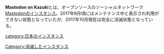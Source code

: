 {{Infobox instance
| Name          = Mastodon on Kazuki
| Image         = [[ファイル:Kazukixyz.png|300px]]
| Domain        = <s><nowiki>https://mstdon.kazuki.xyz/</nowiki></s>
| Admin         = Winding
| Country       = 日本
| Start         = 不明
| Kifu          = 不明
| Alias         = 不明
}}'''Mastodon on Kazuki'''とは、オープンソースのソーシャルネットワーク[[Mastodon]]のインスタンス。2017年8月頃にはメンテナンス中と表示され利用ができない状態となっていたが、2017年10月現在は完全に消滅状態となっている。

{{DEFAULTSORT:onkazuki}}
[[category:日本のインスタンス]]
[[Category:消滅したインスタンス]]